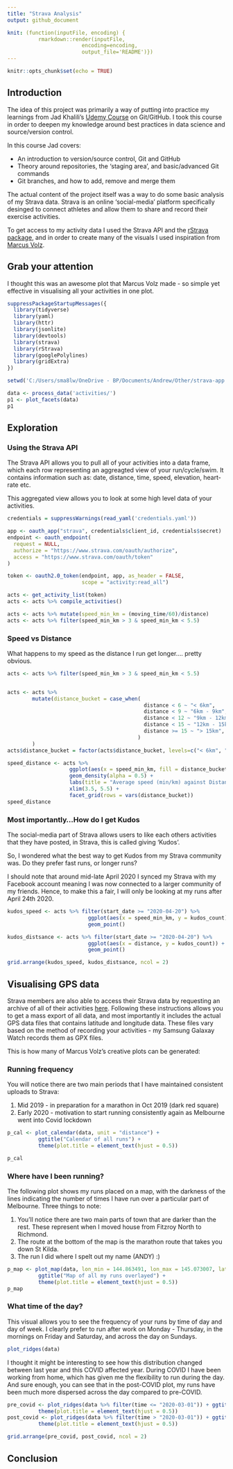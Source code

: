 ```yaml
---
title: "Strava Analysis"
output: github_document

knit: (function(inputFile, encoding) { 
          rmarkdown::render(inputFile,
                        encoding=encoding, 
                        output_file='README')})
---
```


```r
knitr::opts_chunk$set(echo = TRUE)
```

## Introduction

The idea of this project was primarily a way of putting into practice my learnings from Jad Khalili's [Udemy Course](https://www.udemy.com/course/git-expert-4-hours/) on Git/GitHub. I took this course in order to deepen my knowledge around best practices in data science and source/version control. 

In this course Jad covers:

* An introduction to version/source control, Git and GitHub
* Theory around repositories, the 'staging area', and basic/advanced Git commands
* Git branches, and how to add, remove and merge them

The actual content of the project itself was a way to do some basic analysis of my Strava data. Strava is an online 'social-media' platform specifically desinged to connect athletes and allow them to share and record their exercise activities. 

To get access to my activity data I used the Strava API and the [rStrava package](https://github.com/fawda123/rStrava), and in order to create many of the visuals I used inspiration from [Marcus Volz](https://github.com/marcusvolz/strava).


## Grab your attention

I thought this was an awesome plot that Marcus Volz made - so simple yet effective in visualising all your activities in one plot.

```r
suppressPackageStartupMessages({
  library(tidyverse)
  library(yaml)
  library(httr)
  library(jsonlite)
  library(devtools)
  library(strava)
  library(rStrava)
  library(googlePolylines)
  library(gridExtra)
})

setwd('C:/Users/sma8lw/OneDrive - BP/Documents/Andrew/Other/strava-app')

data <- process_data('activities/')
p1 <- plot_facets(data)
p1
```
## Exploration

### Using the Strava API

The Strava API allows you to pull all of your activities into a data frame, which each row representing an aggreagted view of your run/cycle/swim. It contains information such as: date, distance, time, speed, elevation, heart-rate etc.

This aggregated view allows you to look at some high level data of your activities.


```r
credentials = suppressWarnings(read_yaml('credentials.yaml'))

app <- oauth_app("strava", credentials$client_id, credentials$secret)
endpoint <- oauth_endpoint(
  request = NULL,
  authorize = "https://www.strava.com/oauth/authorize",
  access = "https://www.strava.com/oauth/token"
)

token <- oauth2.0_token(endpoint, app, as_header = FALSE,
                        scope = "activity:read_all")

acts <- get_activity_list(token)
acts <- acts %>% compile_activities()

acts <- acts %>% mutate(speed_min_km = (moving_time/60)/distance)
acts <- acts %>% filter(speed_min_km > 3 & speed_min_km < 5.5)


```

### Speed vs Distance

What happens to my speed as the distance I run get longer.... pretty obvious.

``` r

acts <- acts %>% filter(speed_min_km > 3 & speed_min_km < 5.5)


acts <- acts %>% 
        mutate(distance_bucket = case_when(
                                            distance < 6 ~ "< 6km",
                                            distance < 9 ~ "6km - 9km",
                                            distance < 12 ~ "9km - 12km",
                                            distance < 15 ~ "12km - 15km",
                                            distance >= 15 ~ "> 15km",
                                          )
        )
acts$distance_bucket = factor(acts$distance_bucket, levels=c("< 6km", "6km - 9km", "9km - 12km", "12km - 15km", "> 15km"))

speed_distance <- acts %>% 
                    ggplot(aes(x = speed_min_km, fill = distance_bucket)) + 
                    geom_density(alpha = 0.5) + 
                    labs(title = "Average speed (min/km) against Distance RUn", x = "Speed (min/km)", y = "Density") +
                    xlim(3.5, 5.5) +
                    facet_grid(rows = vars(distance_bucket))
speed_distance

```

### Most importantly...How do I get Kudos

The social-media part of Strava allows users to like each others activities that they have posted, in Strava, this is called giving 'Kudos'.

So, I wondered what the best way to get Kudos from my Strava community was. Do they prefer fast runs, or longer runs? 

I should note that around mid-late April 2020 I synced my Strava with my Facebook account meaning I was now connected to a larger community of my friends. Hence, to make this a fair, I will only be looking at my runs after April 24th 2020.



```r
kudos_speed <- acts %>% filter(start_date >= "2020-04-20") %>%
                          ggplot(aes(x = speed_min_km, y = kudos_count)) + 
                          geom_point()

kudos_distsance <- acts %>% filter(start_date >= "2020-04-20") %>%
                          ggplot(aes(x = distance, y = kudos_count)) + 
                          geom_point()

grid.arrange(kudos_speed, kudos_distsance, ncol = 2)

```


## Visualising GPS data

Strava members are also able to access their Strava data by requesting an archive of all of their activities [here](https://support.strava.com/hc/en-us/articles/216918437-Exporting-your-Data-and-Bulk-Export). Following these instructions allows you to get a mass export of all data, and most importantly it includes the actual GPS data files that contains latitude and longitude data. These files vary based on the method of recording your activities - my Samsung Galaxay Watch records them as GPX files.

This is how many of Marcus Volz's creative plots can be generated:

### Running frequency

You will notice there are two main periods that I have maintained consistent uploads to Strava:

1. Mid 2019 - in preparation for a marathon in Oct 2019 (dark red square)
2. Early 2020 - motivation to start running consistently again as Melbourne went into Covid lockdown

```r
p_cal <- plot_calendar(data, unit = "distance") + 
          ggtitle("Calendar of all runs") +
          theme(plot.title = element_text(hjust = 0.5))

p_cal

```

### Where have I been running?

The following plot shows my runs placed on a map, with the darkness of the lines indicating the number of times I have run over a particular part of Melbourne. Three things to note:

1. You'll notice there are two main parts of town that are darker than the rest. These represent when I moved house from Fitzroy North to Richmond.
2. The route at the bottom of the map is the marathon route that takes you down St Kilda.
3. The run I did where I spelt out my name (ANDY) :) 

```r
p_map <- plot_map(data, lon_min = 144.863491, lon_max = 145.073007, lat_min = -37.883543, lat_max = -37.766141) + 
          ggtitle("Map of all my runs overlayed") +
          theme(plot.title = element_text(hjust = 0.5))
p_map
```

### What time of the day?

This visual allows you to see the frequency of your runs by time of day and day of week. I clearly prefer to run after work on Monday - Thursday, in the mornings on Friday and Saturday, and across the day on Sundays.

```r
plot_ridges(data)

```

I thought it might be interesting to see how this distribution changed between last year and this COVID affected year. During COVID I have been working from home, which has given me the flexibility to run during the day. And sure enough, you can see that in the post-COVID plot, my runs have been much more dispersed across the day compared to pre-COVID.


```r
pre_covid <- plot_ridges(data %>% filter(time <= "2020-03-01")) + ggtitle("Pre-Covid") +
          theme(plot.title = element_text(hjust = 0.5))
post_covid <- plot_ridges(data %>% filter(time > "2020-03-01")) + ggtitle("Post-Covid") +
          theme(plot.title = element_text(hjust = 0.5)) 

grid.arrange(pre_covid, post_covid, ncol = 2)

```

## Conclusion







